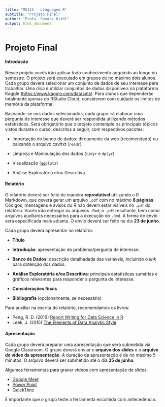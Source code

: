 ```yaml
---
title: "ME115 - Linguagem R"
subtitle: "Projeto Final"
author: "Profa. Samara Kiihl"
output: html_document
---
```


# Projeto Final

#### Introdução

Nesse projeto vocês irão aplicar todo conhecimento adquirido ao longo do semestre. 
O projeto será executado em grupos de no máximo dois alunos. Cada grupo deverá selecionar um conjunto de dados de seu interesse para trabalhar. Uma dica é utilizar conjuntos de dados disponíveis na plataforma Kaggle  ([https://www.kaggle.com/datasets](https://www.kaggle.com/datasets)). Para alunos que dependerão totalmente apenas do RStudio Cloud, considerem com cuidado os limites de memória da plataforma.

Baseando-se nos dados selecionados, cada grupo irá elaborar uma pergunta de interesse que deverá ser respondida utilizando métodos estatísticos. Será obrigatório que o projeto contemple os principais tópicos vistos durante o curso, descritos a seguir, com respectivos pacotes:

- Importação do banco de dados: diretamente da web (recomendado) ou baixando o arquivo csv/txt (`readr`)

- Limpeza e Manipulação dos dados (`tidyr` e `dplyr`)

- Visualização (`ggplot2`)

- Análise Exploratória e/ou Descritiva


#### Relatório

O relatório deverá ser feito de maneira **reprodutível** utilizando o R Markdown, que deverá gerar um arquivo `.pdf` com no máximo **8 páginas**. Códigos, mensagens e avisos do R não devem estar visíveis no `.pdf` do relatório. Vocês irão entregar os arquivos `.Rmd`, o `.pdf` resultante, bem como arquivos auxiliares necessários para a execução do `.Rmd`. A forma de envio será especificada mais adiante. O envio deverá ser feito no dia **23 de junho**.


Cada grupo deverá apresentar no relatório:

- **Título**

- **Introdução**: apresentação do problema/pergunta de interesse.

- **Banco de Dados**: descrição detalhadada das variáveis, incluindo o *link* para obtenção dos dados. 

- **Análise Exploratória e/ou Descritiva**: principais estatísticas sumárias e gráficos relevantes para responder a pergunta de interesse.

- **Considerações finais**

- **Bibliografia** (opcionalmente, se necessário)

Para auxiliar na escrita do relatório, recomendamos os livros:

* Peng, R. D. (2016) [Report Writing for Data Science in R](https://leanpub.com/reportwriting).
* Leek, J. (2015) [The Elements of Data Analytic Style](https://leanpub.com/datastyle).



#### Apresentação

Cada grupo deverá preparar uma apresentação que será submetida via Google Classroom. O grupo deverá enviar o **arquivo dos slides** e o **arquivo do vídeo da apresentação**. A duração da apresentação é de no máximo 5 minutos. O arquivo deverá ser submetido até o dia **25 de junho**.

Algumas ferramentas para gravar vídeos com apresentação de slides:

* [Google Meet](https://drive.google.com/file/d/1L8zqWGjlsPzodWFkO-ZTVLp4QP5pIIn8/view)
* [Power Point](https://drive.google.com/file/d/1CcURCCdDrAfWwoKye9vRuwgNFK5yPoWk/view)
* [QuickTime](https://prezi.com/j8onzfdcywnl/criando-videos-com-o-quicktime/?utm_campaign=share&utm_medium=copy)

É importante que o grupo teste a ferramenta escolhida com antecedência.

